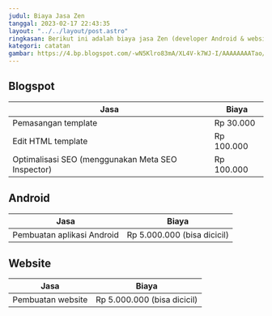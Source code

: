 ```yaml
---
judul: Biaya Jasa Zen
tanggal: 2023-02-17 22:43:35
layout: "../../layout/post.astro"
ringkasan: Berikut ini adalah biaya jasa Zen (developer Android & website) yang kami tawarkan.
kategori: catatan
gambar: https://4.bp.blogspot.com/-wN5Klro83mA/XL4V-k7WJ-I/AAAAAAAATao/WLoyR55kxQYlAWZ-Yi1di4iXdPQaLYRygCLcBGAs/s1600/mikunote.jpg
---
```


## Blogspot

| Jasa                                              | Biaya      |
| ------------------------------------------------- | ---------- |
| Pemasangan template                               | Rp 30.000  |
| Edit HTML template                                | Rp 100.000 |
| Optimalisasi SEO (menggunakan Meta SEO Inspector) | Rp 100.000 |

## Android

| Jasa                       | Biaya                       |
| -------------------------- | --------------------------- |
| Pembuatan aplikasi Android | Rp 5.000.000 (bisa dicicil) |

## Website

| Jasa              | Biaya                       |
| ----------------- | --------------------------- |
| Pembuatan website | Rp 5.000.000 (bisa dicicil) |
